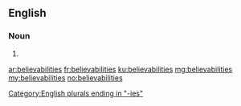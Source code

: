 ==English==

===Noun===
{{head|en}}

# {{plural of|believability}}

[[Category:English plurals ending in "-ies"]]

[[ar:believabilities]]
[[fr:believabilities]]
[[ku:believabilities]]
[[mg:believabilities]]
[[my:believabilities]]
[[no:believabilities]]